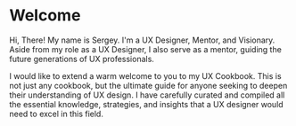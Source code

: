 

# Welcome
 
Hi, There! My name is Sergey. I'm a UX Designer, Mentor, and Visionary. Aside from my role as a UX Designer, I also serve as a mentor, guiding the future generations of UX professionals.

I would like to extend a warm welcome to you to my UX Cookbook. This is not just any cookbook, but the ultimate guide for anyone seeking to deepen their understanding of UX design. I have carefully curated and compiled all the essential knowledge, strategies, and insights that a UX designer would need to excel in this field.



